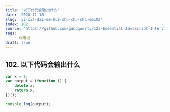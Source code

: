 ```yaml
---
title: '以下代码会输出什么'
date: '2020-11-18'
slug: 'yi-xia-dai-ma-hui-shu-chu-shi-me102'
index: 102
source: 'https://github.com/ganqqwerty/123-Essential-JavaScript-Interview-Questions#question-9-what-will-be-the-output-of-the-following-code'
tags:
    - 作用域
draft: true
---
```


## 102. 以下代码会输出什么

```js:index.js
var x = 1;
var output = (function () {
	delete x;
	return x;
})();

console.log(output);
```
